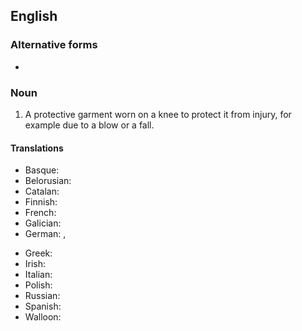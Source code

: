 {{also|kneepad|knee-pad}}

==English==

===Alternative forms===
* {{l|en|kneepad}}

===Noun===
{{wikipedia}}
{{en-noun}}

# A protective garment worn on a knee to protect it from injury, for example due to a blow or a fall.

====Translations====
{{trans-top|protection for a knee}}
* Basque: {{t-check|eu|belaunetako}}
* Belorusian: {{t|be|накаленнік|m}}
* Catalan: {{t|ca|genollera|f}}
* Finnish: {{t|fi|polvisuojus}}
* French: {{t+|fr|genouillère|f}}
* Galician: {{t|gl|xeonlleira|f}}
* German: {{t+|de|Knieschoner|m}}, {{t|de|Knieschützer|m}}
{{trans-mid}}
* Greek: {{t+|el|επιγονατίδα|f}}
* Irish: {{t-check|ga|pillín glún|f}}
* Italian: {{t|it|ginocchiello|m}}
* Polish: {{t+|pl|nakolannik|m}}
* Russian: {{t+|ru|наколе́нник|m}}
* Spanish: {{t|es|rodillera|f}}
* Walloon: {{t+|wa|djinolire|f}}
{{trans-bottom}}